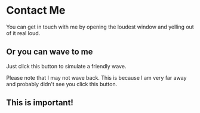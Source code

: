 
# Contact Me

You can get in touch with me by opening the loudest window and yelling out of it real loud.

## Or you can wave to me

Just click this button to simulate a friendly wave.

<Wave />

Please note that I may not wave back. This is because I am very far away and probably didn't see you click this button.

<div style={{background: 'red'}}>

## This is important!

</div>